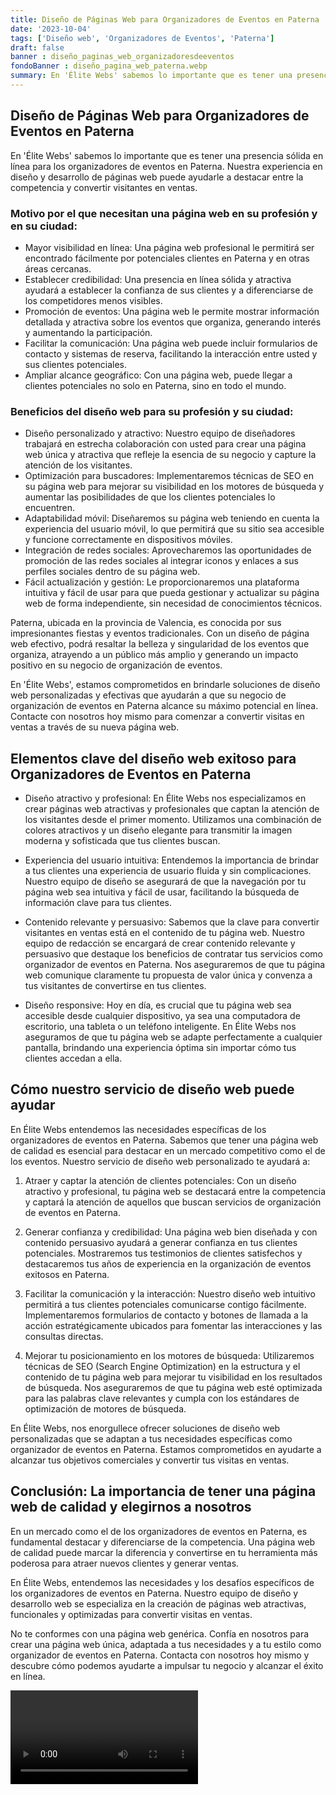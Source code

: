 ```yaml
---
title: Diseño de Páginas Web para Organizadores de Eventos en Paterna
date: '2023-10-04'
tags: ['Diseño web', 'Organizadores de Eventos', 'Paterna']
draft: false
banner : diseño_paginas_web_organizadoresdeeventos
fondoBanner : diseño_pagina_web_paterna.webp
summary: En 'Élite Webs' sabemos lo importante que es tener una presencia sólida en línea para los organizadores de eventos en Paterna. Nuestra experiencia en diseño y desarrollo de páginas web puede ayudarle a destacar entre la competencia y convertir visitantes en ventas.
---
```


## Diseño de Páginas Web para Organizadores de Eventos en Paterna

En 'Élite Webs' sabemos lo importante que es tener una presencia sólida en línea para los organizadores de eventos en Paterna. Nuestra experiencia en diseño y desarrollo de páginas web puede ayudarle a destacar entre la competencia y convertir visitantes en ventas.

### Motivo por el que necesitan una página web en su profesión y en su ciudad:

- Mayor visibilidad en línea: Una página web profesional le permitirá ser encontrado fácilmente por potenciales clientes en Paterna y en otras áreas cercanas.
- Establecer credibilidad: Una presencia en línea sólida y atractiva ayudará a establecer la confianza de sus clientes y a diferenciarse de los competidores menos visibles.
- Promoción de eventos: Una página web le permite mostrar información detallada y atractiva sobre los eventos que organiza, generando interés y aumentando la participación.
- Facilitar la comunicación: Una página web puede incluir formularios de contacto y sistemas de reserva, facilitando la interacción entre usted y sus clientes potenciales.
- Ampliar alcance geográfico: Con una página web, puede llegar a clientes potenciales no solo en Paterna, sino en todo el mundo.

### Beneficios del diseño web para su profesión y su ciudad:

- Diseño personalizado y atractivo: Nuestro equipo de diseñadores trabajará en estrecha colaboración con usted para crear una página web única y atractiva que refleje la esencia de su negocio y capture la atención de los visitantes.
- Optimización para buscadores: Implementaremos técnicas de SEO en su página web para mejorar su visibilidad en los motores de búsqueda y aumentar las posibilidades de que los clientes potenciales lo encuentren.
- Adaptabilidad móvil: Diseñaremos su página web teniendo en cuenta la experiencia del usuario móvil, lo que permitirá que su sitio sea accesible y funcione correctamente en dispositivos móviles.
- Integración de redes sociales: Aprovecharemos las oportunidades de promoción de las redes sociales al integrar iconos y enlaces a sus perfiles sociales dentro de su página web.
- Fácil actualización y gestión: Le proporcionaremos una plataforma intuitiva y fácil de usar para que pueda gestionar y actualizar su página web de forma independiente, sin necesidad de conocimientos técnicos.

Paterna, ubicada en la provincia de Valencia, es conocida por sus impresionantes fiestas y eventos tradicionales. Con un diseño de página web efectivo, podrá resaltar la belleza y singularidad de los eventos que organiza, atrayendo a un público más amplio y generando un impacto positivo en su negocio de organización de eventos.

En 'Élite Webs', estamos comprometidos en brindarle soluciones de diseño web personalizadas y efectivas que ayudarán a que su negocio de organización de eventos en Paterna alcance su máximo potencial en línea. Contacte con nosotros hoy mismo para comenzar a convertir visitas en ventas a través de su nueva página web.

<GifSeo />

<Cta />

## Elementos clave del diseño web exitoso para Organizadores de Eventos en Paterna

- Diseño atractivo y profesional: En Élite Webs nos especializamos en crear páginas web atractivas y profesionales que captan la atención de los visitantes desde el primer momento. Utilizamos una combinación de colores atractivos y un diseño elegante para transmitir la imagen moderna y sofisticada que tus clientes buscan.

- Experiencia del usuario intuitiva: Entendemos la importancia de brindar a tus clientes una experiencia de usuario fluida y sin complicaciones. Nuestro equipo de diseño se asegurará de que la navegación por tu página web sea intuitiva y fácil de usar, facilitando la búsqueda de información clave para tus clientes.

- Contenido relevante y persuasivo: Sabemos que la clave para convertir visitantes en ventas está en el contenido de tu página web. Nuestro equipo de redacción se encargará de crear contenido relevante y persuasivo que destaque los beneficios de contratar tus servicios como organizador de eventos en Paterna. Nos aseguraremos de que tu página web comunique claramente tu propuesta de valor única y convenza a tus visitantes de convertirse en tus clientes.

- Diseño responsive: Hoy en día, es crucial que tu página web sea accesible desde cualquier dispositivo, ya sea una computadora de escritorio, una tableta o un teléfono inteligente. En Élite Webs nos aseguramos de que tu página web se adapte perfectamente a cualquier pantalla, brindando una experiencia óptima sin importar cómo tus clientes accedan a ella.

## Cómo nuestro servicio de diseño web puede ayudar

En Élite Webs entendemos las necesidades específicas de los organizadores de eventos en Paterna. Sabemos que tener una página web de calidad es esencial para destacar en un mercado competitivo como el de los eventos. Nuestro servicio de diseño web personalizado te ayudará a:

1. Atraer y captar la atención de clientes potenciales: Con un diseño atractivo y profesional, tu página web se destacará entre la competencia y captará la atención de aquellos que buscan servicios de organización de eventos en Paterna.

2. Generar confianza y credibilidad: Una página web bien diseñada y con contenido persuasivo ayudará a generar confianza en tus clientes potenciales. Mostraremos tus testimonios de clientes satisfechos y destacaremos tus años de experiencia en la organización de eventos exitosos en Paterna.

3. Facilitar la comunicación y la interacción: Nuestro diseño web intuitivo permitirá a tus clientes potenciales comunicarse contigo fácilmente. Implementaremos formularios de contacto y botones de llamada a la acción estratégicamente ubicados para fomentar las interacciones y las consultas directas.

4. Mejorar tu posicionamiento en los motores de búsqueda: Utilizaremos técnicas de SEO (Search Engine Optimization) en la estructura y el contenido de tu página web para mejorar tu visibilidad en los resultados de búsqueda. Nos aseguraremos de que tu página web esté optimizada para las palabras clave relevantes y cumpla con los estándares de optimización de motores de búsqueda.

En Élite Webs, nos enorgullece ofrecer soluciones de diseño web personalizadas que se adaptan a tus necesidades específicas como organizador de eventos en Paterna. Estamos comprometidos en ayudarte a alcanzar tus objetivos comerciales y convertir tus visitas en ventas.

## Conclusión: La importancia de tener una página web de calidad y elegirnos a nosotros

En un mercado como el de los organizadores de eventos en Paterna, es fundamental destacar y diferenciarse de la competencia. Una página web de calidad puede marcar la diferencia y convertirse en tu herramienta más poderosa para atraer nuevos clientes y generar ventas.

En Élite Webs, entendemos las necesidades y los desafíos específicos de los organizadores de eventos en Paterna. Nuestro equipo de diseño y desarrollo web se especializa en la creación de páginas web atractivas, funcionales y optimizadas para convertir visitas en ventas.

No te conformes con una página web genérica. Confía en nosotros para crear una página web única, adaptada a tus necesidades y a tu estilo como organizador de eventos en Paterna. Contacta con nosotros hoy mismo y descubre cómo podemos ayudarte a impulsar tu negocio y alcanzar el éxito en línea.

<Video />

<CtaBot job='Organizadores de Eventos' city='Paterna'/>

<Gmaps query='Paterna+españa+maps' />